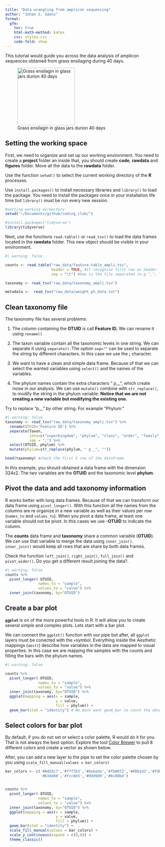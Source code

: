 ```yaml
---
title: "Data wrangling from amplicon sequencing"
author: "Johan S. Sáenz"
format:
  gfm:
    toc: true
    html-math-method: katex
    css: styles.css
    code-fold: show
---
```


This tutorial would guide you across the data analysis of amplicon sequences obtained from grass ensilaging during 40 days.

![Grass ensilagin in glass jars durion 40 days](data_wrangling_files/IMG_6246.png){fig-align="center" width="187"}

## Setting the working space

First, we need to organize and set up our working environment. You need to create a **project** folder an inside that, you should create **code**, **rawdata** and **figures** folder. Move all the data to the **rawdata** folder.

Use the function `setwd()` to select the current working directory of the **R** processes.

Use `install.packages()` to install necessary libraries and `library()` to load the package. You need to install the packages once in your installation life time but `library()` must be run every new session.

```r
#setting working direectory
setwd("~/Documents/github/coding_club/")

#install.packages("tidyverse")
library(tidyverse)
```

Next, use the functions `read.table()` or `read_tsv()` to load the data frames located in the **rawdata** folder. This new object should be visible in your environment.

```r
#| warning: false

counts <- read.table("raw_data/feature-table_ampli.tsv",
                     header = TRUE, #it recognize first row as header
                     sep = "\t") #how is the file separated (e.g ",", ";")

taxonomy <- read_tsv("raw_data/taxonomy_ampli.tsv")

metadata <-  read_tsv("raw_data/weight_ph_data.txt")
```

## Clean taxonomy file

The taxonomy file has several problems:

1.  The column containing the **OTUID** is call **Feature ID.** We can rename it using `rename()`

2.  The taxon variable contain all the taxonomic levels in one string. We can separate it using `separate().`The option `sep=""` can be used to separate the string by different characters. In this case we use the **;** character.

3.  We want to have a clean and simple data frame. Because of that we can select the wanted variables using `select()` and the names of the variables.

4.  The phylum names contain the extra characters " p\_\_", which create noise in our analysis. We can use `mutate()` combine with `str_replace()`, to modify the string in the phylum variable. **Notice that we are not creating a new variable but modifying the existing one.**

::: callout-note
Try to replace "p\_\_" by other string. For example "Phylum:"
:::

```r
#| warning: false
taxonomy <- read_tsv("raw_data/taxonomy_ampli.tsv") %>% 
  rename(OTUID='Feature ID') %>%
  separate(Taxon,
           into=c("superkingdom", "phylum", "class", "order", "family", "genus", "species"),
           sep = ";") %>%
  select(OTUID, phylum) %>% 
  mutate(phylum=str_replace(phylum, " p__", ""))

head(taxonomy) #check the first 5 row of the dataframe
```

In this example, you should obtained a data frame with the dimension 324x2. The two variables are the **OTUID** and the taxonomic level **phylum**.

## Pivot the data and add taxonomy information

R works better with long data frames. Because of that we can transform our data frame using `pivot_longer()`. With this function all the names from the columns are re organize in a new variable as well as their values per row (`names_to` and `values_to`). When you pivot a data frame, at least one variable should not be pivot. In this cases we use **-OTUID** to indicate the column.

The **counts** data frame and **taxonomy** share a common variable (**OTUID**). We can use that variable to merge the data using `inner_join()`. `inner_join()` would keep all rows that are share by both data frames.

:::{.callout-note}
Check the function `left_join()`, `right_join()`, `full_join()` and `pivot_wider()`. Do you get a different result joining the data?.
:::

```r
#| warning: false
counts %>% 
  pivot_longer(-OTUID,
               names_to = "sample",
               values_to = "value") %>%
  inner_join(taxonomy, by="OTUID") 

```

## Create a bar plot

**`ggplot`** is on of the more powerful tools in R. It will allow you to create several simple and complex plots. Lets start with a bar plot.

We can connect the `ggplot()` function with our pipe but after, all `ggplot` layers must be conected with the `+`symbol. Everything inside the Aesthetic mappings (`aes()`) describe how variables in the data are mapped to visual properties. In this case we are mapping the samples with the counts and filling the bars with the phylum names.

```r
#| warning: false

counts %>% 
  pivot_longer(-OTUID,
               names_to = "sample",
               values_to = "value") %>%
  inner_join(taxonomy, by="OTUID") %>% 
  ggplot(mapping = aes(x = sample, 
                       y = value,
                       fill = phylum)) +
  geom_bar(stat = "identity") # We dont want geom_bar to count the observations. Only plotting
```

## Select colors for bar plot

By default, if you do not set or select a color palette, R would do it for you. That is not always the best option. Explore the tool [Color Brewer](https://colorbrewer2.org/#type=sequential&scheme=BuGn&n=3) to pull 8 different colors and create a vector as shown below.

After, you can add a new layer to the pipe to set the color palette chosen by you using `scale_fill_manual(values = bar_colors)`

```r
bar_colors <- c('#8dd3c7','#ffffb3','#bebada','#fb8072','#80b1d3','#fdb462',
                '#b3de69','#fccde5','#d9d9d9','#bc80bd')


counts %>% 
  pivot_longer(-OTUID,
               names_to = "sample",
               values_to = "value") %>%
  inner_join(taxonomy, by="OTUID") %>% 
  ggplot(mapping = aes(x = sample, 
                       y = value,
                       fill = phylum)) +
  geom_bar(stat = "identity") +
  scale_fill_manual(values = bar_colors) +
  scale_y_continuous(expand = c(0,0)) +
  theme_classic()
```
